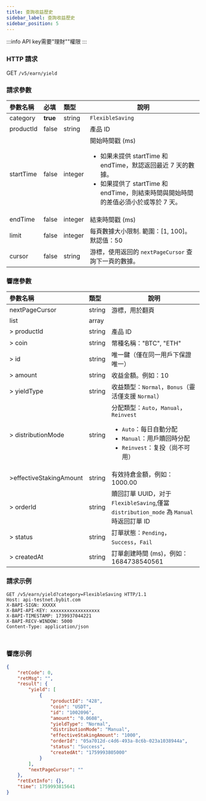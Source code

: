 ```yaml
---
title: 查詢收益歷史
sidebar_label: 查詢收益歷史
sidebar_position: 5
---
```

:::info
API key需要"理財""權限
:::

### HTTP 請求
GET `/v5/earn/yield`

### 請求參數
| 參數名稱   | 必填    | 類型     | 說明                                                                                     |
|:-----------|:--------|:---------|-----------------------------------------------------------------------------------------|
| category   | **true**| string   | `FlexibleSaving`                                                              |
| productId  | false   | string   | 產品 ID                                                                                 |
| startTime  | false   | integer  | 開始時間戳 (ms)<ul><li>如果未提供 startTime 和 endTime，默認返回最近 7 天的數據。</li><li> 如果提供了 startTime 和 endTime，則結束時間與開始時間的差值必須小於或等於 7 天。</li></ul> |
| endTime    | false   | integer  | 結束時間戳 (ms)                                                                         |
| limit      | false   | integer  | 每頁數據大小限制. 範圍：[1, 100]。默認值：50                                            |
| cursor     | false   | string  | 游標，使用返回的 `nextPageCursor` 查詢下一頁的數據。                                    |

### 響應參數
| 參數名稱              | 類型     | 說明                                                                                     |
|:---------------------------|:---------|-----------------------------------------------------------------------------------------|
| nextPageCursor        | string   | 游標，用於翻頁                                                               |
| list                  | array    |                                                                                      |
| > productId           | string   | 產品 ID                                                                                 |
| > coin                | string   | 幣種名稱："BTC", "ETH"                                                                  |
| > id                  | string   | 唯一鍵（僅在同一用戶下保證唯一）                                                        |
| > amount              | string   | 收益金額。例如：10                                                                      |
| > yieldType           | string   | 收益類型：`Normal`，`Bonus`（靈活僅支援 `Normal`）                                  |
| > distributionMode    | string   | 分配類型：`Auto`，`Manual`，`Reinvest`<ul><li>`Auto`：每日自動分配 </li><li>`Manual`：用戶贖回時分配 </li><li>`Reinvest`：复投（尚不可用）</li> </ul> |
|>effectiveStakingAmount | string | 有效持倉金額，例如：1000.00                                                             |
| > orderId             | string   | 贖回訂單 UUID，对于`FlexibleSaving`,僅當 `distribution_mode` 為 `Manual` 時返回訂單 ID                        |
| > status              | string   | 訂單狀態：`Pending`，`Success`，`Fail`                                                  |
| > createdAt           | string   | 訂單創建時間 (ms)，例如：1684738540561                                                  |

### 請求示例

<Tabs groupId="programming-languages">
<TabItem value="http" label="HTTP">

```http
GET /v5/earn/yield?category=FlexibleSaving HTTP/1.1
Host: api-testnet.bybit.com
X-BAPI-SIGN: XXXXX
X-BAPI-API-KEY: xxxxxxxxxxxxxxxxxx
X-BAPI-TIMESTAMP: 1739937044221
X-BAPI-RECV-WINDOW: 5000
Content-Type: application/json
```

</TabItem>
<TabItem value="python" label="Python">

```python

```

</TabItem>

<TabItem value="Node" label="Node.js">

```n4js

```

</TabItem>
</Tabs>

### 響應示例

```json
{
    "retCode": 0,
    "retMsg": "",
    "result": {
        "yield": [
            {
                "productId": "428",
                "coin": "USDT",
                "id": "1002096",
                "amount": "0.0608",
                "yieldType": "Normal",
                "distributionMode": "Manual",
                "effectiveStakingAmount": "1000",
                "orderId": "05a7012d-c4d6-493a-8c6b-023a1038944a",
                "status": "Success",
                "createdAt": "1759993805000"
            }
        ],
        "nextPageCursor": ""
    },
    "retExtInfo": {},
    "time": 1759993815641
}
```
